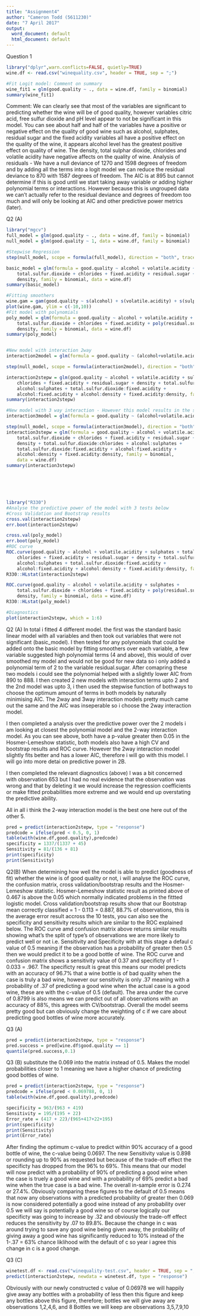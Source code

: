 ---
title: "Assignment4"
author: "Cameron Todd (5611230)"
date: "7 April 2017"
output:
  word_document: default
  html_document: default
---



Question 1


```{r}
library("dplyr",warn.conflicts=FALSE, quietly=TRUE)
wine.df <- read.csv("winequality.csv", header = TRUE, sep = ";")

#Fit Logit model: Comment on summary
wine_fit1 = glm(good.quality ~ ., data = wine.df, family = binomial)
summary(wine_fit1)

```
Comment:
We can clearly see that most of the variables are significant to predicting whether the wine will be of good quality, however variables citric acid, free sulfur dioxide and pH level appear to not be significant in this model.
You can see about half and half of the variables have a positive or negative effect on the quality of good wine such as alcohol, sulphates, residual sugar and the fixed acidity variables all have a positive effect on the quality of the wine, it appears alcohol level has the greatest positive effect on quality of wine. The density, total sulphar dioxide, chlorides and volatile acidity have negative affects on the quality of wine.
Analysis of residuals - We have a null deviance of 1270 and 1598 degrees of freedom and by adding all the terms into a logit model we can reduce the residual deviance to 870 with 1587 degrees of freedom. The AIC is at 895 but cannot determine if this is good until we start taking away variable or adding higher polynomial terms or interactions. However because this is ungrouped data we can't actually refer to the residual deviance and degrees of freedom too much and will only be looking at AIC and other predictive power metrics (later).


Q2 (A)
```{r fig.height=5, fig.width=5, warning = FALSE}
library("mgcv")
full_model = glm(good.quality ~ ., data = wine.df, family = binomial)
null_model = glm(good.quality ~ 1, data = wine.df, family = binomial)

#Stepwise Regression
step(null_model, scope = formula(full_model), direction = "both", trace = FALSE)

basic_model = glm(formula = good.quality ~ alcohol + volatile.acidity + sulphates + 
    total.sulfur.dioxide + chlorides + fixed.acidity + residual.sugar + 
    density, family = binomial, data = wine.df)
summary(basic_model)

#Fitting smoothers
wine.gam = gam(good.quality ~ s(alcohol) + s(volatile.acidity) + s(sulphates) + s(total.sulfur.dioxide) + s(chlorides) + s(fixed.acidity) + s(residual.sugar) + s(density), data = wine.df, family = binomial)
plot(wine.gam, ylim = c(-10,10))
#Fit model with polynomials
poly_model = glm(formula = good.quality ~ alcohol + volatile.acidity + sulphates + 
    total.sulfur.dioxide + chlorides + fixed.acidity + poly(residual.sugar,2.6) + 
    density, family = binomial, data = wine.df)
summary(poly_model)


#New model with interaction 2way
interaction2model = glm(formula = good.quality ~ (alcohol+volatile.acidity+sulphates+total.sulfur.dioxide+chlorides+fixed.acidity+residual.sugar+density)^2, family = binomial, data = wine.df)

step(null_model, scope = formula(interaction2model), direction = "both", trace= FALSE)

interaction2stepw = glm(good.quality ~ alcohol + volatile.acidity + sulphates + total.sulfur.dioxide + 
    chlorides + fixed.acidity + residual.sugar + density + total.sulfur.dioxide:chlorides + 
    alcohol:sulphates + total.sulfur.dioxide:fixed.acidity + 
    alcohol:fixed.acidity + alcohol:density + fixed.acidity:density, family = binomial, data = wine.df)
summary(interaction2stepw)

#New model with 3 way interaction - However this model results in the same AIC as a 2way interaction and therefore i won't choose this model
interaction3model = glm(formula = good.quality ~ (alcohol+volatile.acidity+sulphates+total.sulfur.dioxide+chlorides+fixed.acidity+residual.sugar+density)^3, family = binomial, data = wine.df)

step(null_model, scope = formula(interaction3model), direction = "both", trace = FALSE)
interaction3stepw = glm(formula = good.quality ~ alcohol + volatile.acidity + sulphates + 
    total.sulfur.dioxide + chlorides + fixed.acidity + residual.sugar + 
    density + total.sulfur.dioxide:chlorides + alcohol:sulphates + 
    total.sulfur.dioxide:fixed.acidity + alcohol:fixed.acidity + 
    alcohol:density + fixed.acidity:density, family = binomial, 
    data = wine.df)
summary(interaction3stepw)







```

```{r fig.height=5, fig.width=5, warning = FALSE}
library("R330")
#Analyse the predictive power of the model with 3 tests below
#Cross Validation and Bootstrap results
cross.val(interaction2stepw)
err.boot(interaction2stepw)

cross.val(poly_model)
err.boot(poly_model)
#ROC curve
ROC.curve(good.quality ~ alcohol + volatile.acidity + sulphates + total.sulfur.dioxide + 
    chlorides + fixed.acidity + residual.sugar + density + total.sulfur.dioxide:chlorides + 
    alcohol:sulphates + total.sulfur.dioxide:fixed.acidity + 
    alcohol:fixed.acidity + alcohol:density + fixed.acidity:density, family = binomial, data = wine.df)
R330::HLstat(interaction2stepw)

ROC.curve(good.quality ~ alcohol + volatile.acidity + sulphates + 
    total.sulfur.dioxide + chlorides + fixed.acidity + poly(residual.sugar,2.6) + 
    density, family = binomial, data = wine.df)
R330::HLstat(poly_model)

#Diagnostics
plot(interaction2stepw, which = 1:6)
```
Q2 (A)
In total i fitted 4 different model. the first was the standard basic linear model with all variables and then took out variables that were not significant (basic_model). I then tested for any polynomials that could be added onto the basic model by fitting smoothers over each variable, a few variable suggested high polynomial terms (4 and above), this would of over smoothed my model and would not be good for new data so i only added a polynomial term of 2 to the variable residual.sugar. After comapring these two models i could see the polynomial helped with a slightly lower AIC from 890 to 888. I then created 2 new models with interaction terms upto 2 and the 2nd model was upto 3, i then used the stepwise function of bothways to choose the optimum amount of terms in both models by naturally minimising AIC. The 2way and 3way interaction models pretty much came out the same and the AIC was inseperable so i choose the 2way interaction model.

I then completed a analysis over the predictive power over the 2 models i am looking at closest the polynomial model and the 2-way interaction model. As you can see above, both have a p-value greater then 0.05 in the Hosmer-Lemeshow statistic, both models also have a high CV and bootstrap results and ROC curve. However the 2way interaction model slightly fits better and has a lower AIC, therefore i will go with this model. I will go into more detai on predictive power in 2B.

I then completed the relevant diagnostics (above) I was a bit concerned with observation 653 but I had no real evidence that the observation was wrong and that by deleting it we would increase the regression coefficients or make fitted probabilities more extreme and we would end up overstating the predictive ability.

All in all i think the 2-way interaction model is the best one here out of the other 5.

```{r}
pred = predict(interaction2stepw, type = "response")
predcode = ifelse(pred < 0.5, 0, 1)
table(with(wine.df,good.quality),predcode)
specificity = 1337/(1337 + 45)
Sensitivity = 81/(136 + 81)
print(specificity)
print(Sensitivity)
```


Q2(B)
When determining how well the model is able to predict (goodness of fit) whether the wine is of good quality or not, i will analyse the ROC curve, the confusion matrix, cross validation/bootstrap results and the Hosmer-Lemeshow statistic.
Hosmer-Lemeshow statistic result as printed above of 0.467 is above the 0.05 which normally indicated problems in the fittted logistic model.
Cross validation/bootstrap results show that our Bootstrap mean correctly classified = 1 - 0.113 = 0.887, 88.7% of observations, this is the average error result accross the 10 tests, you can also see the specificity and sensitivity results which are similar to the ROC explained below.
The ROC curve amd confusion matrix above returns similar results showing what's the split of type's of observations we are more likely to predict well or not i.e. Sensitivity and Specificity with at this stage a defaul c value of 0.5 meaning if the observation has a probability of greater then 0.5 then we would predict it to be a good bottle of wine. The ROC curve and confusion matrix shows a sensitivity value of 0.37 and specificty of 1 - 0.033 = .967. The specificty result is great this means our model predicts with an accuracy of 96.7% that a wine bottle is of bad quality when the case is truly a bad wine, however our sensitivity is only .37 meaning with a probability of .37 of predicting a good wine when the actual case is a good wine, these are with the c-value of 0.5 (default). The area under the curve of 0.8799 is also means we can predict out of all observations with an accuracy of 88%, this agrees with CV/bootstrap.
Overall the model seems pretty good but can obviously change the weighting of c if we care about predicting good bottles of wine more accurately.



Q3 (A)
```{r}

pred = predict(interaction2stepw, type = "response")
pred.success = pred[wine.df$good.quality == 1]
quantile(pred.success,0.1)

```
Q3 (B) substitute the 0.069 into the matrix instead of 0.5. Makes the model probabilities closer to 1 meaning we have a higher chance of predicting good bottles of wine.


```{r}
pred = predict(interaction2stepw, type = "response")
predcode = ifelse(pred < 0.069788, 0, 1)
table(with(wine.df,good.quality),predcode)

specificity = 963/(963 + 419)
Sensitivity = 195/(195 + 22)
Error_rate = (417 + 22)/(965+417+22+195)
print(specificity)
print(Sensitivity)
print(Error_rate)
```
After finding the optimum c-value to predict within 90% accuracy of a good bottle of wine, the c-value being 0.0697. The new Sensitivity value is 0.898 or rounding up to 90% as requested but because of the trade-off effect the specificty has dropped from the 96% to 69%. This means that our model will now predict with a probability of 90% of predicting a good wine when the case is truely a good wine and with a probability of 69% predict a bad wine when the true case is a bad wine. The overall in-sample error is 0.274 or 27.4%.
Obviously comparing these figures to the default of 0.5 means that now any observations with a predicted probability of greater then 0.069 is now considered potentially a good wine instead of any probability over 0.5 we will say is potentially a good wine so of course logically our specificty was going to increase by .32 and obviously the trade-off effect reduces the sensitivity by .07 to 89.8%. Because the change in c was around trying to save any good wine being given away, the probability of giving away a good wine has significantly reduced to 10% instead of the 1-.37 = 63% chance liklihood with the default of c so year i agree this change in c is a good change.


Q3 (C)
```{r}
winetest.df <- read.csv("winequality-test.csv", header = TRUE, sep = ";")
predict(interaction2stepw, newdata = winetest.df, type = "response")

```
Obviously with our newly constructed c value of 0.06978 we will happily give away any bottles with a probability of less then this figure and keep any bottles above this figure, therefore;
bottles we will give away are observations 1,2,4,6, and 8
Bottles we will keep are observations 3,5,7,9,10

